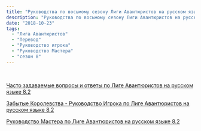 ```yaml
---
title: "Руководства по восьмому сезону Лиги Авантюристов на русском языке"
description: "Руководства по восьмому сезону Лиги Авантюристов на русском языке"
date: "2018-10-23"
tags: 
  - "Лига Авантюристов"
  - "Перевод"
  - "Руководство игрока"
  - "Руководство Мастера"
  - "сезон 8"
---
```



 

[Часто задаваемые вопросы и ответы по Лиге Авантюристов на русском языке 8.2](/wp-content/uploads/2018/10/faq_8_2_rus.pdf "FAQ_8_2_RUS")

[Забытые Королевства - Руководство Игрока по Лиге Авантюристов на русском языке 8.2](/wp-content/uploads/2018/10/forgotten_realms_-_alpg_v82_rus.pdf "FORGOTTEN_REALMS_-_ALPG_v82_rus")

[Руководство Мастера по Лиге Авантюристов на русском языке 8.2](/wp-content/uploads/2018/10/aldmg_8_2_rus.pdf "ALDMG_8_2_RUS")
